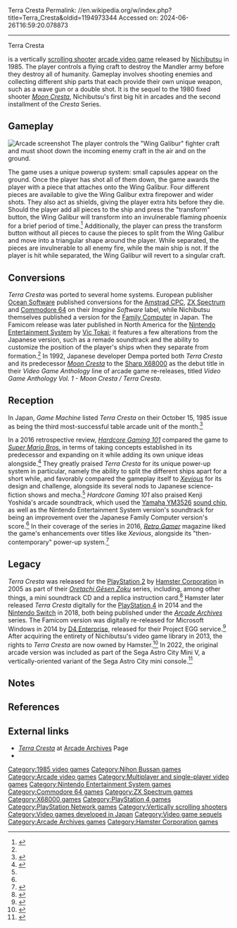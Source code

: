 Terra Cresta
Permalink: //en.wikipedia.org/w/index.php?title=Terra_Cresta&oldid=1194973344
Accessed on: 2024-06-26T16:59:20.078873



------
Terra Cresta
{{Short description|1985 video game}}
{{Expand Japanese|テラクレスタ|topic=vg|date=March 2009}}
{{Infobox video game
| title = Terra Cresta
| image = TerraCresta arcadeflyer.png
| caption = Arcade flyer
| developer = [[Nichibutsu]]
| publisher = Nichibutsu
| designer = Shigeki Fujiwara
| composer = Kenji Yoshida
| released = {{vgrelease|JP|September 1985<ref>{{cite web |title=Terra Cresta (Registration Number TX0001811462) |url=https://cocatalog.loc.gov |website=[[United States Copyright Office]] |access-date=10 January 2024}}</ref>|NA|November 1985<ref>{{cite book |last1=Akagi |first1=Masumi |title=アーケードTVゲームリスト国内•海外編(1971–2005) |trans-title=Arcade TV Game List: Domestic • Overseas Edition (1971–2005) |date=October 13, 2006 |publisher=Amusement News Agency |language=ja |location=Japan |isbn=978-4990251215 |page=127 |url=https://archive.org/details/ArcadeGameList1971-2005/page/n128}}</ref>}}
| platforms = [[Arcade video game|Arcade]], [[Commodore 64]], [[Nintendo Entertainment System|NES]], [[X68000]], [[ZX Spectrum]]
| genre = [[Scrolling shooter]]
| series = ''Cresta Series''
| modes = [[Single-player]], [[multiplayer]]
}}

{{nihongo foot|'''''Terra Cresta'''''|テラクレスタ|Tera Kuresuta|lead=yes|group=lower-alpha}} is a vertically [[scrolling shooter]] [[arcade video game]] released by [[Nichibutsu]] in 1985. The player controls a flying craft to destroy the Mandler army before they destroy all of humanity. Gameplay involves shooting enemies and collecting different ship parts that each provide their own unique weapon, such as a wave gun or a double shot. It is the sequel to the 1980 fixed shooter ''[[Moon Cresta]]'', Nichibutsu's first big hit in arcades and the second installment of the ''Cresta'' Series.

==Gameplay==
[[File:Terra Cresta screenshot.png|thumb|left|Arcade screenshot]]
The player controls the "Wing Galibur" fighter craft and must shoot down the incoming enemy craft in the air and on the ground. 

The game uses a unique powerup system: small capsules appear on the ground. Once the player has shot all of them down, the game awards the player with a piece that attaches onto the Wing Galibur. Four different pieces are available to give the Wing Galibur extra firepower and wider shots. They also act as shields, giving the player extra hits before they die. Should the player add all pieces to the ship and press the "transform" button, the Wing Galibur will transform into an invulnerable flaming phoenix for a brief period of time.<ref>{{Cite web | url=https://www.arcade-museum.com/game_detail.php?game_id=10077 | title = Terra Cresta - Videogame by Nihon Bussan}}</ref> Additionally, the player can press the transform button without all pieces to cause the pieces to split from the Wing Galibur and move into a triangular shape around the player. While separated, the pieces are invulnerable to all enemy fire, while the main ship is not. If the player is hit while separated, the Wing Galibur will revert to a singular craft.

==Conversions==
''Terra Cresta'' was ported to several home systems. European publisher [[Ocean Software]] published conversions for the [[Amstrad CPC]], [[ZX Spectrum]] and [[Commodore 64]] on their ''Imagine Software'' label, while Nichibutsu themselves published a version for the [[Family Computer]] in Japan. The Famicom release was later published in North America for the [[Nintendo Entertainment System]] by [[Vic Tokai]]; it features a few alterations from the Japanese version, such as a remade soundtrack and the ability to customize the position of the player's ships when they separate from formation.<ref name="HG101"/> In 1992, Japanese developer Dempa ported both ''Terra Cresta'' and its predecessor ''[[Moon Cresta]]'' to the [[Sharp X68000]] as the debut title in their ''Video Game Anthology'' line of arcade game re-releases, titled ''Video Game Anthology Vol. 1 - Moon Cresta / Terra Cresta''.

==Reception==
{{Video game reviews
| Allgame = {{rating|3|5}}<ref name="Allgame">{{cite web |last1=Knight |first1=Kyle |title=Terra Cresta - Review |url=http://www.allgame.com/game.php?id=4924&tab=review |website=[[Allgame]] |access-date=29 February 2020 |archive-url=https://web.archive.org/web/20141117021543/http://www.allgame.com/game.php?id=4924&tab=review |archive-date=17 November 2014 |date=1998}}</ref>
| YSinclair = 7/10<ref name="YSinclair">{{cite news |last1=Berkmann |first1=Marcus |title=Terra Cresta |url=http://ysrnry.co.uk/articles/terracresta.htm |access-date=29 February 2020 |agency=[[Your Sinclair]] |issue=15 |publisher=[[Imagine Publishing]] |date=March 1987 |archive-url=https://web.archive.org/web/20160409144526/http://ysrnry.co.uk/articles/terracresta.htm |archive-date=9 April 2016 |location=United Kingdom |page=22}}</ref>
| rev1 = ''[[Computer Gamer]]''
| rev1Score = 70%<ref name="CGamer">{{cite news |title=Terra Cresta |url=https://archive.org/stream/Computer_Gamer_Issue_23_1987-02_Argus_Press_GB#page/n43/mode/1up |access-date=29 February 2020 |agency=[[Computer Gamer]] |issue=23 |publisher=[[Argus Specialist Publications]] |date=February 1987 |location=United Kingdom |page=22}}</ref>
| rev2 = ''Family Computer Magazine''
| rev2Score = 20/30<ref name="FCM">{{cite news |title=5月10日号特別付録 ファミコンロムカセット オールカタログ |agency=Family Computer Magazine |issue=9 |publisher=Tokuma Shoten |date=10 May 1991 |volume=7 |page=229}}</ref>
| rev3 = ''VideoGame''
| rev3Score = {{rating|4|5}}<ref name="VGame">{{cite news |title=Terra Cresta |url=https://archive.org/stream/VideoGame_Ano_1_Numero_01_1991_Sigla_Editora_BR_pt_Video_News_Numero_102A_Edicao_Especial#page/n21/mode/2up |access-date=29 February 2020 |agency=VideoGame |issue=1 |publisher=Sigla Editoria |date=1991 |volume=1 |location=Brazil |page=22 |language=pt}}</ref>
}}

In Japan, ''Game Machine'' listed ''Terra Cresta'' on their October 15, 1985 issue as being the third most-successful table arcade unit of the month.<ref>{{cite magazine|title=Game Machine's Best Hit Games 25 - テーブル型TVゲーム機 (Table Videos)|magazine=Game Machine|issue=270|publisher=Amusement Press, Inc.|date=15 October 1985|page=25|lang=ja}}</ref>

In a 2016 retrospective review, ''[[Hardcore Gaming 101]]'' compared the game to ''[[Super Mario Bros.]]'' in terms of taking concepts established in its predecessor and expanding on it while adding its own unique ideas alongside.<ref name="HG101">{{cite web |last1=Ragan |first1=Jess |title=Terra Cresta |url=http://www.hardcoregaming101.net/terra-cresta/ |website=Hardcore Gaming 101 |access-date=29 February 2020 |archive-url=https://web.archive.org/web/20191121081231/http://www.hardcoregaming101.net/terra-cresta/ |archive-date=21 November 2019 |date=9 July 2016}}</ref> They greatly praised ''Terra Cresta'' for its unique power-up system in particular, namely the ability to split the different ships apart for a short while, and favorably compared the gameplay itself to ''[[Xevious]]'' for its design and challenge, alongside its several nods to Japanese science-fiction shows and mecha.<ref name="HG101"/> ''Hardcore Gaming 101'' also praised Kenji Yoshida's arcade soundtrack, which used the [[Yamaha YM3526]] [[sound chip]], as well as the Nintendo Entertainment System version's soundtrack for being an improvement over the Japanese Family Computer version's score.<ref name="HG101"/> In their coverage of the series in 2016, ''[[Retro Gamer]]'' magazine liked the game's enhancements over titles like ''Xevious'', alongside its "then-contemporary" power-up system.<ref>{{cite news |last1=Mason |first1=Graeme |title=The Definitive Moon Cresta |agency=[[Retro Gamer]] |issue=175 |publisher=[[Imagine Publishing]] |date=30 November 2018 |location=United Kingdom |pages=38–43}}</ref>

==Legacy==
''Terra Cresta'' was released for the [[PlayStation 2]] by [[Hamster Corporation]] in 2005 as part of their ''[[Oretachi Gēsen Zoku]]'' series, including, among other things, a mini soundtrack CD and a replica instruction card.<ref>{{cite web |last1=Gantayat |first1=Anoop |title=More Arcade Retro Fun for PS2 |url=https://www.ign.com/articles/2005/08/05/more-arcade-retro-fun-for-ps2 |publisher=[[IGN]] |access-date=29 February 2020 |archive-url=https://web.archive.org/web/20121020014009/http://www.ign.com/articles/2005/08/05/more-arcade-retro-fun-for-ps2 |archive-date=20 October 2012 |date=5 August 2005}}</ref> Hamster later released ''Terra Cresta'' digitally for the [[PlayStation 4]] in 2014 and the [[Nintendo Switch]] in 2018, both being published under the ''[[Arcade Archives]]'' series. The Famicom version was digitally re-released for Microsoft Windows in 2014 by [[D4 Enterprise]], released for their Project EGG service.<ref>{{cite web |title=「プロジェクトEGG」で「テラクレスタ（FC版）」「ザ・ナイトオブワンダーランド（FM-7版）」の配信がスタート |url=https://www.4gamer.net/games/008/G000896/20141028015/ |website=[[4Gamer.net]] |publisher=Aetas |access-date=29 February 2020 |archive-url=https://web.archive.org/web/20191109065710/https://www.4gamer.net/games/008/G000896/20141028015/ |archive-date=9 November 2019 |date=29 October 2014}}</ref> After acquiring the entirety of Nichibutsu's video game library in 2013, the rights to ''Terra Cresta'' are now owned by Hamster.<ref>{{cite web |title=Press Release |url=http://www.hamster.co.jp/press/pdf/p_20140314.pdf |publisher=[[Hamster Corporation]] |access-date=29 February 2020 |archive-url=https://web.archive.org/web/20190927081903/http://www.hamster.co.jp/press/pdf/p_20140314.pdf |archive-date=27 September 2019 |language=ja |date=14 March 2014}}</ref> In 2022, the original arcade version was included as part of the Sega Astro City Mini V, a vertically-oriented variant of the Sega Astro City mini console.<ref>{{cite magazine|url=https://www.famitsu.com/news/202112/17245100.html|title=『アストロシティミニ V』2022年夏発売決定＆予約開始。初移植となる『アウトゾーン』『デザートブレイカー』など22本を収録|magazine=[[Famitsu]]|publisher=Kadokawa Game Linkage|date=December 17, 2021|access-date=2021-12-17|lang=ja}}</ref>

==Notes==
{{notelist}}

==References==
{{reflist}}

==External links==
* [http://www.hamster.co.jp/american_hamster/arcadearchives/terracresta.htm ''Terra Cresta''] at [[Arcade Archives]] Page
* {{WoS game|id=5190|name=Terra Cresta}}

{{Cresta Series}}

[[Category:1985 video games]]
[[Category:Nihon Bussan games]]
[[Category:Arcade video games]]
[[Category:Multiplayer and single-player video games]]
[[Category:Nintendo Entertainment System games]]
[[Category:Commodore 64 games]]
[[Category:ZX Spectrum games]]
[[Category:X68000 games]]
[[Category:PlayStation 4 games]]
[[Category:PlayStation Network games]]
[[Category:Vertically scrolling shooters]]
[[Category:Video games developed in Japan]]
[[Category:Video game sequels]]
[[Category:Arcade Archives games]]
[[Category:Hamster Corporation games]]